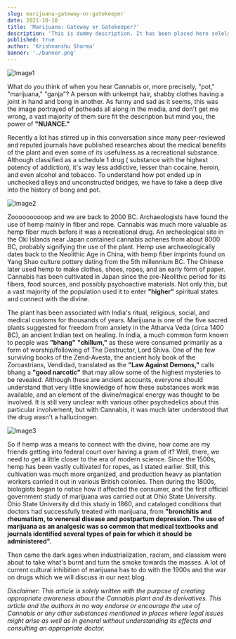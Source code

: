 ```yaml
---
slug: marijuana-gateway-or-gatekeeper
date: 2021-10-10
title: 'Marijuana: Gateway or Gatekeeper?'
description: 'This is dummy description. It has been placed here solely to demonstrate the look and feel of finished, typeset text.'
published: true
author: 'Krishnanshu Sharma'
banner: './banner.png'
---
```


![Image1](./image1.jpg)

What do you think of when you hear Cannabis or, more precisely, "pot," "marijuana," "ganja"? A person with unkempt 
hair, shabby clothes having a joint in hand and bong in another. As funny and sad as it seems, this was the image 
portrayed of potheads all along in the media, and don't get me wrong, a vast majority of them sure fit the description 
but mind you, the power of **"NUANCE."**

Recently a lot has stirred up in this conversation since many peer-reviewed and reputed journals have published 
researches about the medical benefits of the plant and even some of its usefulness as a recreational substance. 
Although classified as a schedule 1 drug ( substance with the highest potency of addiction), it's way less addictive, 
lesser than cocaine, heroin, and even alcohol and tobacco. To understand how pot ended up in unchecked alleys and 
unconstructed bridges, we have to take a deep dive into the history of bong and pot.

![Image2](./image2.jpg)

Zoooooooooop and we are back to 2000 BC. Archaeologists have found the use of hemp mainly in fiber and rope. Cannabis 
was much more valuable as hemp fiber much before it was a recreational drug. An archeological site in the Oki Islands 
near Japan contained cannabis achenes from about 8000 BC, probably signifying the use of the plant. Hemp use 
archaeologically dates back to the Neolithic Age in China, with hemp fiber imprints found on Yang Shao culture 
pottery dating from the 5th millennium BC. The Chinese later used hemp to make clothes, shoes, ropes, and an early 
form of paper. Cannabis has been cultivated in Japan since the pre-Neolithic period for its fibers, food sources, 
and possibly psychoactive materials. Not only this, but a vast majority of the population used it to enter **"higher"**
spiritual states and connect with the divine.

The plant has been associated with India's ritual, religious, social, and medical customs for thousands of years. 
Marijuana is one of the five sacred plants suggested for freedom from anxiety in the Atharva Veda (circa 1400 BC), 
an ancient Indian text on healing. In India, a much common form known to people was **"bhang"** **"chillum,"** as these were 
consumed primarily as a form of worship/following of The Destructor, Lord Shiva. One of the few surviving books of the 
Zend-Avesta, the ancient holy book of the Zoroastrians, Vendidad, translated as the **"Law Against Demons,"** calls bhang 
a **"good narcotic"** that may allow some of the highest mysteries to be revealed. Although these are ancient accounts, 
everyone should understand that very little knowledge of how these substances work was available, and an element of 
the divine/magical energy was thought to be involved. It is still very unclear with various other psychedelics about 
this particular involvement, but with Cannabis, it was much later understood that the drug wasn't a hallucinogen.

![Image3](./image3.jpg)

So if hemp was a means to connect with the divine, how come are my friends getting into federal court over having a 
gram of it? Well, there, we need to get a little closer to the era of modern science. Since the 1500s, hemp has been 
vastly cultivated for ropes, as I stated earlier. Still, this cultivation was much more organized, and production heavy 
as plantation workers carried it out in various British colonies. Then during the 1800s, biologists began to notice how 
it affected the consumer, and the first official government study of marijuana was carried out at Ohio State University. 
Ohio State University did this study in 1860, and cataloged conditions that doctors had successfully treated with 
marijuana, from **"bronchitis and rheumatism, to venereal disease and postpartum depression. The use of marijuana as** 
**an analgesic was so common that medical textbooks and journals identified several types of pain for which it should** 
**be administered".**

Then came the dark ages when industrialization, racism, and classism were about to take what's burnt and turn the 
smoke towards the masses. A lot of current cultural inhibition of marijuana has to do with the 1900s and the war on 
drugs which we will discuss in our next blog.

_Disclaimer: This article is solely written with the purpose of creating appropriate awareness about the Cannabis_
_plant and its derivatives. This article and the authors in no way endorse or encourage the use of Cannabis or any_
_other substances mentioned in places where legal issues might arise as well as in general without understanding its_
_effects and consulting an appropriate doctor._
